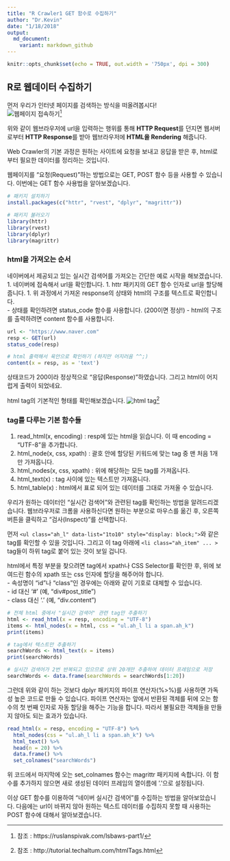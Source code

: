 ```yaml
---
title: "R Crawler1 GET 함수로 수집하기"
author: "Dr.Kevin"
date: "1/18/2018"
output: 
  md_document:
    variant: markdown_github
---
```


```r
knitr::opts_chunk$set(echo = TRUE, out.width = '750px', dpi = 300)
```

## R로 웹데이터 수집하기
먼저 우리가 인터넷 페이지를 검색하는 방식을 떠올려봅시다!  
![웹페이지 접속하기](https://ruslanspivak.com/lsbaws-part1/LSBAWS_HTTP_request_response.png)^[참조 : https://ruslanspivak.com/lsbaws-part1/]

위와 같이 웹브라우저에 url을 입력하는 행위를 통해 **HTTP Request**를 던지면 웹서버로부터 **HTTP Response**를 받아 웹브라우저에 **HTML을 Rendering** 해줍니다.

Web Crawler의 기본 과정은 원하는 사이트에 요청을 보내고 응답을 받은 후, html로부터 필요한 데이터를 정리하는 것입니다. 

웹페이지를 "요청(Request)"하는 방법으로는 GET, POST 함수 등을 사용할 수 있습니다. 이번에는 GET 함수 사용법을 알아보겠습니다. 

```r
# 패키지 설치하기
install.packages(c("httr", "rvest", "dplyr", "magrittr"))
```

```r
# 패키지 불러오기
library(httr)
library(rvest)
library(dplyr)
library(magrittr)
```

### html을 가져오는 순서
네이버에서 제공되고 있는 실시간 검색어를 가져오는 간단한 예로 시작을 해보겠습니다.
1. 네이버에 접속해서 url을 확인합니다.
1. httr 패키지의 GET 함수 인자로 url을 할당해줍니다.
1. 위 과정에서 가져온 response의 상태와 html의 구조를 텍스트로 확인합니다.  
    - 상태를 확인하려면 status_code 함수를 사용합니다. (200이면 정상!)
    - html의 구조를 출력하려면 content 함수를 사용합니다. 

```r
url <- "https://www.naver.com"
resp <- GET(url)
status_code(resp)
```

```r
# html 출력해서 육안으로 확인하기 (하지만 어지러움 ^^;)
content(x = resp, as = 'text')
```

상태코드가 200이라 정상적으로 "응답(Response)"하였습니다. 그리고 html이 어지럽게 출력이 되었네요. 

html tag의 기본적인 형태를 확인해보겠습니다. 
![html tag](http://tutorial.techaltum.com/images/element.png)^[참조 : http://tutorial.techaltum.com/htmlTags.html]

### tag를 다루는 기본 함수들
1. read_html(x, encoding) : resp에 있는 html을 읽습니다. 이 때 encoding = "UTF-8"을 추가합니다.
1. html_node(x, css, xpath) : 괄호 안에 할당된 키워드에 맞는 tag 중 맨 처음 1개만 가져옵니다.
1. html_nodes(x, css, xpath) : 위에 해당하는 모든 tag를 가져옵니다.
1. html_text(x) : tag 사이에 있는 텍스트만 가져옵니다.
1. html_table(x) : html에서 표로 되어 있는 데이터를 그대로 가져올 수 있습니다. 

우리가 원하는 데이터인 "실시간 검색어"와 관련된 tag를 확인하는 방법을 알려드리겠습니다. 웹브라우저로 크롬을 사용하신다면 원하는 부분으로 마우스를 옮긴 후, 오른쪽 버튼을 클릭하고 "검사(Inspect)"를 선택합니다. 

먼저 `<ul class="ah_l" data-list="1to10" style="display: block;">`와 같은 tag를 확인할 수 있을 것입니다. 그리고 이 tag 아래에 `<li class="ah_item" ... >` tag들이 하위 tag로 붙어 있는 것이 보일 겁니다. 

html에서 특정 부분을 찾으려면 tag에서 xpath나 CSS Selector를 확인한 후, 위에 보여드린 함수의 xpath 또는 css 인자에 할당을 해주어야 합니다.  
    - 속성명이 "id"나 "class"인 경우에는 아래와 같이 기호로 대체할 수 있습니다.  
    - id 대신 '#' (예, "div#post_title")  
    - class 대신 '.' (예, "div.content")  

```r
# 전체 html 중에서 "실시간 검색어" 관련 tag만 추출하기
html <- read_html(x = resp, encoding = "UTF-8")
items <- html_nodes(x = html, css = "ul.ah_l li a span.ah_k")
print(items)

# tag에서 텍스트만 추출하기
searchWords <- html_text(x = items)
print(searchWords)

# 실시간 검색어가 2번 반복되고 있으므로 상위 20개만 추출하여 데이터 프레임으로 저장
searchWords <- data.frame(searchWords = searchWords[1:20])
```

그런데 위와 같이 하는 것보다 dplyr 패키지의 파이프 연산자(%>%)를 사용하면 가독성 높은 코드로 만들 수 있습니다. 파이프 연산자는 앞에서 반환된 객체를 뒤에 오는 함수의 첫 번째 인자로 자동 할당을 해주는 기능을 합니다. 따라서 불필요한 객체들을 만들지 않아도 되는 효과가 있습니다. 

```r
read_html(x = resp, encoding = "UTF-8") %>% 
  html_nodes(css = "ul.ah_l li a span.ah_k") %>% 
  html_text() %>% 
  head(n = 20) %>% 
  data.frame() %>% 
  set_colnames("searchWords")
```

위 코드에서 마지막에 오는 set_colnames 함수는 magrittr 패키지에 속합니다. 이 함수를 추가하지 않으면 새로 생성된 데이터 프레임의 열이름에 '.'으로 설정됩니다. 

이상 GET 함수를 이용하여 "네이버 실시간 검색어"를 수집하는 방법을 알아보았습니다. 다음에는 url이 바뀌지 않아 원하는 텍스트 데이터를 수집하지 못할 때 사용하는 POST 함수에 대해서 알아보겠습니다.